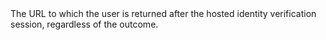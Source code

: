   
<ResponseField name="ReturnUrl" type="string" >  
<MaxLength255Characters />    
The URL to which the user is returned after the hosted identity verification session, regardless of the outcome.
</ResponseField>